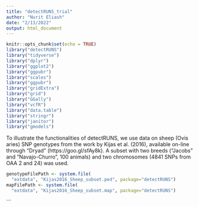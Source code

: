 ```yaml
---
title: "detectRUNS_trial"
author: "Nurit Eliash"
date: "2/13/2022"
output: html_document
---
```


```r
knitr::opts_chunk$set(echo = TRUE)
library("detectRUNS")
library("tidyverse")
library("dplyr")
library("ggplot2")
library("ggpubr")
library("scales")
library("ggpubr")
library("gridExtra")
library("grid")
library("GGally")
library("vcfR")
library("data.table")
library("stringr")
library("janitor")
library("gmodels")
```

To illustrate the functionalities of detectRUNS, we use data on sheep (Ovis aries) SNP genotypes from the work by Kijas et al. (2016), available on-line through “Dryad” (https://goo.gl/sfAy8k). A subset with two breeds (“Jacobs” and “Navajo-Churro”, 100 animals) and two chromosomes (4841 SNPs from OAA 2 and 24) was used.
```r
genotypeFilePath <- system.file(
  "extdata", "Kijas2016_Sheep_subset.ped", package="detectRUNS")
mapFilePath <- system.file(
  "extdata", "Kijas2016_Sheep_subset.map", package="detectRUNS")

```

```
